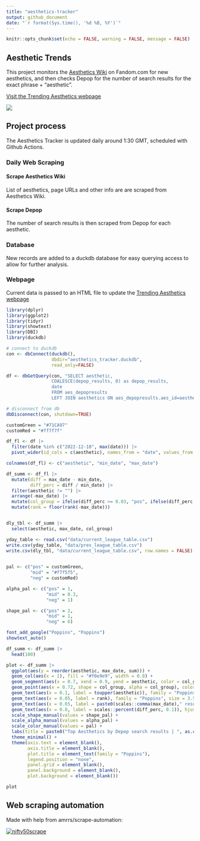 ```yaml
---
title: "aesthetics-tracker"
output: github_document
date: "`r format(Sys.time(), '%d %B, %Y')`"
---
```


```r
knitr::opts_chunk$set(echo = FALSE, warning = FALSE, message = FALSE)
```

## Aesthetic Trends

This project monitors the [Aesthetics Wiki](https://aesthetics.fandom.com/wiki/Aesthetics_Wiki) on Fandom.com for new aesthetics, and then checks Depop for the number of search results for the exact phrase + "aesthetic".

[Visit the Trending Aesthetics webpage](https://filmicaesthetic.github.io/aesthetics-tracker)

[![](assets/img/webpage_screenshot.jpg)](https://filmicaesthetic.github.io/aesthetics-tracker)

## Project process

The Aesthetics Tracker is updated daily around 1:30 GMT, scheduled with Github Actions.

### Daily Web Scraping

#### Scrape Aesthetics Wiki

List of aesthetics, page URLs and other info are are scraped from Aesthetics Wiki.

#### Scrape Depop

The number of search results is then scraped from Depop for each aesthetic.

### Database

New records are added to a duckdb database for easy querying access to allow for further analysis.

### Webpage

Current data is passed to an HTML file to update the [Trending Aesthetics webpage](https://filmicaesthetic.github.io/aesthetics-tracker)


```r

library(dplyr)
library(ggplot2)
library(tidyr)
library(showtext)
library(DBI)
library(duckdb)

# connect to duckdb
con <- dbConnect(duckdb(), 
                 dbdir="aesthetics_tracker.duckdb", 
                 read_only=FALSE)

df <- dbGetQuery(con, "SELECT aesthetic, 
                 COALESCE(depop_results, 0) as depop_results,
                 date
                 FROM aes_depopresults
                 LEFT JOIN aesthetics ON aes_depopresults.aes_id=aesthetics.aes_id")

# disconnect from db
dbDisconnect(con, shutdown=TRUE)

customGreen = "#71CA97"
customRed = "#ff7f7f"
```

```r

df_fl <- df |>
  filter(date %in% c("2022-12-18", max(date))) |>
  pivot_wider(id_cols = c(aesthetic), names_from = "date", values_from = "depop_results")

colnames(df_fl) <- c("aesthetic", "min_date", "max_date")

df_summ <- df_fl |>
  mutate(diff = max_date - min_date,
         diff_perc = diff / min_date) |>
  filter(aesthetic != "") |>
  arrange(-max_date) |>
  mutate(col_group = ifelse(diff_perc >= 0.03, "pos", ifelse(diff_perc > -0.03, "mid", "neg"))) |>
  mutate(rank = floor(rank(-max_date)))


dly_tbl <- df_summ |>
  select(aesthetic, max_date, col_group)

yday_table <- read.csv("data/current_league_table.csv")
write.csv(yday_table, "data/prev_league_table.csv")
write.csv(dly_tbl, "data/current_league_table.csv", row.names = FALSE)
  
```

```r
pal <- c("pos" = customGreen,
         "mid" = "#f7f5f5",
         "neg" = customRed)

alpha_pal <- c("pos" = 1,
               "mid" = 0.3,
               "neg" = 1)

shape_pal <- c("pos" = 2,
               "mid" = 1,
               "neg" = 6)

font_add_google("Poppins", "Poppins")
showtext_auto()

df_summ <- df_summ |>
  head(100)

plot <- df_summ |>
  ggplot(aes(y = reorder(aesthetic, max_date, sum))) +
  geom_col(aes(x = 1), fill = "#f0e9e9", width = 0.8) +
  geom_segment(aes(x = 0.7, xend = 0.9, yend = aesthetic, color = col_group), size = 6) +
  geom_point(aes(x = 0.72, shape = col_group, alpha = col_group), color = "#1d1d1d", stroke = 1, size = 3) +
  geom_text(aes(x = 0.1, label = toupper(aesthetic)), family = "Poppins", size = 5.5, hjust = 0, vjust = 0.5) +
  geom_text(aes(x = 0.05, label = rank), family = "Poppins", size = 3.5) +
  geom_text(aes(x = 0.65, label = paste0(scales::comma(max_date)," results")), family = "Poppins", size = 4.5, hjust = 1) +
  geom_text(aes(x = 0.8, label = scales::percent(diff_perc, 0.1)), hjust = 0.5, family = "Poppins", size = 4) +
  scale_shape_manual(values = shape_pal) +
  scale_alpha_manual(values = alpha_pal) +
  scale_color_manual(values = pal) +
  labs(title = paste0("Top Aesthetics by Depop search results | ", as.character(max(df$date)))) +
  theme_minimal() +
  theme(axis.text = element_blank(),
        axis.title = element_blank(),
        plot.title = element_text(family = "Poppins"),
        legend.position = "none",
        panel.grid = element_blank(),
        panel.background = element_blank(),
        plot.background = element_blank())

plot
```

## Web scraping automation

Made with help from amrrs/scrape-automation:

[![nifty50scrape](https://github.com/amrrs/scrape-automation/actions/workflows/main.yml/badge.svg)](https://github.com/amrrs/scrape-automation/actions/workflows/main.yml)
